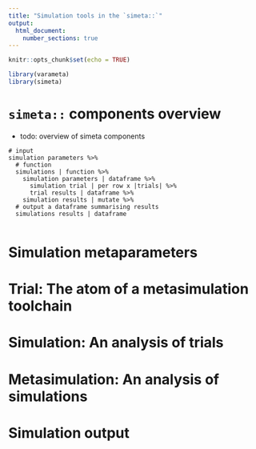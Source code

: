 ```yaml
---
title: "Simulation tools in the `simeta::`"
output: 
  html_document:
    number_sections: true
---
```


```r
knitr::opts_chunk$set(echo = TRUE)
```

```r
library(varameta)
library(simeta)

```

# `simeta::` components overview

- todo: overview of simeta components

```{}
# input
simulation parameters %>%
  # function
  simulations | function %>% 
    simulation parameters | dataframe %>% 
      simulation trial | per row x |trials| %>% 
      trial results | dataframe %>% 
    simulation results | mutate %>% 
  # output a dataframe summarising results
  simulations results | dataframe
  
```

# Simulation metaparameters

# Trial: The atom of a metasimulation toolchain

# Simulation: An analysis of trials

# Metasimulation: An analysis of simulations

# Simulation output
